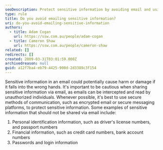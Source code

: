 ```yaml
---
seoDescription: Protect sensitive information by avoiding email and using secure communication methods to prevent unauthorized access and potential harm.
type: rule
title: Do you avoid emailing sensitive information?
uri: do-you-avoid-emailing-sensitive-information
authors:
  - title: Adam Cogan
    url: https://ssw.com.au/people/adam-cogan
  - title: Cameron Shaw
    url: https://ssw.com.au/people/cameron-shaw
related: []
redirects: []
created: 2009-03-31T03:01:59.000Z
archivedreason: null
guid: a12f7ba4-eb79-4425-900d-2d3389c3f154
---
```


Sensitive information in an email could potentially cause harm or damage if it falls into the wrong hands. It's important to be cautious when sharing sensitive information via email, as emails can be intercepted and read by unauthorized individuals. Whenever possible, it's best to use secure methods of communication, such as encrypted email or secure messaging platforms, to protect sensitive information.
Some examples of sensitive information that should not be shared via email include:

1. Personal identification information, such as driver's license numbers, and passport numbers
2. Financial information, such as credit card numbers, bank account numbers
3. Passwords and login information
